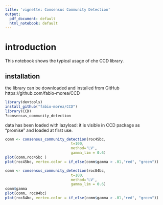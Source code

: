 ```yaml
---
title: 'vignette: Consensus Community Detection'
output:
  pdf_document: default
  html_notebook: default
---
```


# introduction
This notebook shows the typical usage of che CCD library.

## installation
the library can be downloaded and installed from GitHub https://github.com/fabio-morea/CCD
```r
library(devtools)  
install_github("fabio-morea/CCD")
library(CCD)
?consensus_community_detection
```

data has been loaded with lazyload: it is visible in CCD package as "promise" and loaded at first use.


```r
comm <- consensus_community_detection(roc45bc,
                              t=100, 
                              method='LV', 
                              gamma_lim = 0.6)
plot(comm,roc45bc )
plot(roc45bc, vertex.color = if_else(comm$gamma > .01,"red", "green"))

```

```r
comm <- consensus_community_detection(roc84bc,
                              t=100, 
                              method='LV', 
                              gamma_lim = 0.6)
comm$gamma
plot(comm, roc84bc)
plot(roc84bc, vertex.color = if_else(comm$gamma > .01,"red", "green"))

```


 